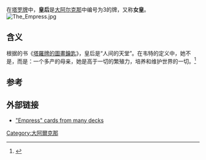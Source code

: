 在[[塔罗牌|塔罗牌]]中，'''皇后'''是[[大阿尔克那|大阿尔克那]]中编号为3的牌，又称'''女皇'''。
[[Image:The_Empress.jpg|thumb]]
==含义==
根据{{Link-en|亚瑟·爱德华·韦特|A. E. Waite|偉特}}的书《[[塔羅牌的圖畫鑰匙|塔羅牌的圖畫鑰匙]]》，皇后是“人间的天堂”。在韦特的定义中，她不是{{Link-en|天之女皇|Queen of Heaven}}，而是{{Link-en|罪人的避难所|Refugium Peccatorum}}：一个多产的母亲，她是高于一切的繁殖力，培养和维护世界的一切。<ref>{{Cite book | author = A. E. Waite | title = Pictorial Key to the Tarot | date = 1910 | url = http://en.wikisource.org/wiki/The_Pictorial_Key_to_the_Tarot | access-date = 2013-06-13 | archive-date = 2013-06-03 | archive-url = https://web.archive.org/web/20130603190325/http://en.wikisource.org/wiki/The_Pictorial_Key_to_the_Tarot | dead-url = no }}</ref>

==参考==
{{reflist}}
==外部链接==
{{commons category|Empress (Tarot)}}
* [https://web.archive.org/web/20090806005932/http://trionfi.com/tarot/cards/03-empress/ "Empress" cards from many decks]
{{塔罗牌}}
{{占星学小作品}}

[[Category:大阿爾克那|Category:大阿爾克那]]